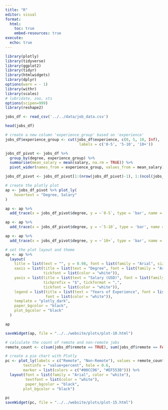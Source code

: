 ```yaml
---
title: "R"
editor: visual
format:
  html:
    toc: true
    embed-resources: true
execute:
  echo: true
---
```


```r
library(plotly)
library(tidyverse)
library(ggplot2)
library(tidyr)
library(htmlwidgets)
library(dplyr)
options(warn = - 1)
library(withr)
library(scales)
# lubridate, zoo, xts
options(scipen=999)
library(reshape2)
```

```r
jobs_df <- read_csv('../../data/job_data.csv')
```

```r
head(jobs_df)
```
```r
# create a new column 'experience_group' based on 'experience'
jobs_df$experience_group <- cut(jobs_df$experience, c(0, 5, 10, Inf),
                                 labels = c('0-5', '5-10', '10+'))

```

```r
jobs_df_pivot <- jobs_df %>%
  group_by(degree, experience_group) %>%
  summarise(mean_salary = mean(salary, na.rm = TRUE)) %>%
  pivot_wider(names_from = experience_group, values_from = mean_salary)
```
```r
jobs_df_pivot <- jobs_df_pivot[1:(nrow(jobs_df_pivot)-1), 1:(ncol(jobs_df_pivot)-1)]

```



```r

# create the plotly plot
ap <- jobs_df_pivot %>% plot_ly(
    hovertext = "Degree, Salary"
)  

ap <- ap %>%
  add_trace(x = jobs_df_pivot$degree, y = ~`0-5`, type = 'bar', name = '0-5', marker = list(color = '#118C4F'))

ap <- ap %>%
  add_trace(x = jobs_df_pivot$degree, y = ~`5-10`, type = 'bar', name = '5-10', marker = list(color = '#FFB90D'))

ap <- ap %>%
  add_trace(x = jobs_df_pivot$degree, y = ~`10+`, type = 'bar', name = '10+' , marker = list(color = 'red'))

# set the plot layout and theme
ap <- ap %>% 
  layout(
    title = list(text = "", y = 0.98, font = list(family = "Arial", size = 18, color = "white")),
    xaxis = list(title = list(text = "Degree", font = list(family = "Arial", color = "white")), 
                 tickfont = list(color = "white")),
    yaxis = list(title = list(text = "Salary (USD)", font = list(family = "Arial", color = "white")),
                 tickprefix = "$", tickformat = ",",
                 tickfont = list(color = "white")),
    legend = list(title = list(text = "Years of Experience", font = list(color = "white")), 
                  font = list(color = "white")),
    template = "plotly_dark",
    paper_bgcolor = "black",
    plot_bgcolor = "black"
  )

ap

saveWidget(ap, file = "../../website/plots/plot-10.html")

```


```r

# calculate the count of remote and non-remote jobs
remote_count <- c(sum(jobs_df$remote == TRUE), sum(jobs_df$remote == FALSE))

# create a pie chart with Plotly
pc <- plot_ly(labels = c("Remote", "Non-Remote"), values = remote_count, type = "pie",
        textinfo = "value+percent", hole = 0.6,
        marker = list(colors = c("#00CC96", "#EF553B"))) %>%
  layout(font = list(family = "Arial", color = "white"),
         textfont = list(color = "white"),
         paper_bgcolor = "black",
        plot_bgcolor = "black")

pc 
saveWidget(pc, file = "../../website/plots/plot-15.html")
```

